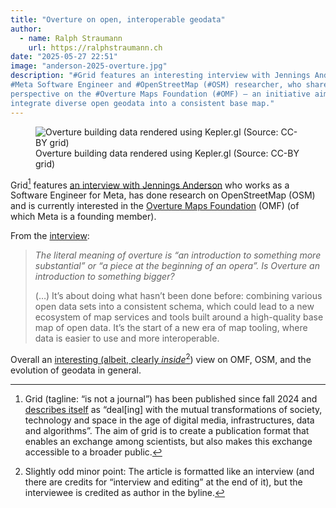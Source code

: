 ```yaml
---
title: "Overture on open, interoperable geodata"
author:
  - name: Ralph Straumann
    url: https://ralphstraumann.ch
date: "2025-05-27 22:51"
image: "anderson-2025-overture.jpg"
description: "#Grid features an interesting interview with Jennings Anderson, a 
#Meta Software Engineer and #OpenStreetMap (#OSM) researcher, who shares his 
perspective on the #Overture Maps Foundation (#OMF) — an initiative aiming to 
integrate diverse open geodata into a consistent base map."
---
```


![Overture building data rendered using Kepler.gl (Source: CC-BY grid)](anderson-2025-overture.webp "Overture building data rendered using Kepler.gl (Source: CC-BY grid)")

Grid[^grid] features [an interview with 
Jennings Anderson](https://gridisnotajournal.de/articles/anderson-2025-overture/) who works as 
a Software Engineer for Meta, has done research on OpenStreetMap (OSM) and is 
currently interested in the [Overture Maps Foundation](https://en.wikipedia.org/wiki/Overture_Maps_Foundation) (OMF) (of which Meta is a founding member). 

From the [interview](https://gridisnotajournal.de/articles/anderson-2025-overture/):

> *The literal meaning of overture is "an introduction to something more 
> substantial" or "a piece at the beginning of an opera". Is Overture an 
> introduction to something bigger?*
> 
> (...) It’s about doing what hasn’t been done before: combining various open 
> data sets into a consistent schema, which could lead to a new ecosystem of 
> map services and tools built around a high-quality base map of open data. 
> It’s the start of a new era of map tooling, where data is easier to use and 
> more interoperable.

Overall an [interesting (albeit, clearly *inside*[^interview]) view on OMF, OSM, and the evolution 
of geodata in general](https://gridisnotajournal.de/articles/anderson-2025-overture/).

[^grid]: Grid (tagline: "is not a journal") has been published since fall 2024 
and [describes itself](https://gridisnotajournal.de/%C3%BCber-grid/) as 
"deal[ing] with the mutual transformations of society, technology and space in 
the age of digital media, infrastructures, data and algorithms". The aim of 
grid is to create a publication format that enables an exchange among 
scientists, but also makes this exchange accessible to a broader public.

[^interview]: Slightly odd minor point: The article is formatted like an 
interview (and there are credits for "interview and editing" at the end of it), 
but the interviewee is credited as author in the byline.